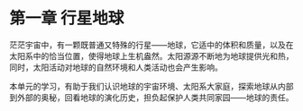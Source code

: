 
# 第一章 行星地球

茫茫宇宙中，有一颗既普通又特殊的行星——地球，它适中的体积和质量，以及在太阳系中的恰当位置，使得地球上生机盎然。太阳源源不断地为地球提供光和热，同时，太阳活动对地球的自然环境和人类活动也会产生影响。

本单元的学习，有助于我们认识地球的宇宙环境、太阳系大家庭，探索地球从内部到外部的奥秘，回看地球的演化历史，担负起保护人类共同家园——地球的责任。
